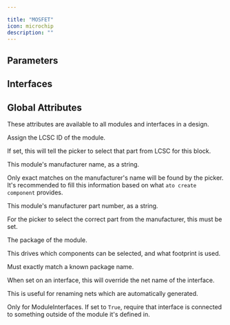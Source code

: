 ```yaml
---

title: "MOSFET"
icon: microchip
description: ""
---
```



## Parameters

<ParamField path='channel_type' type='dimensionless'>
</ParamField>

<ParamField path='gate_source_threshold_voltage' type='volt'>
</ParamField>

<ParamField path='max_continuous_drain_current' type='ampere'>
</ParamField>

<ParamField path='max_drain_source_voltage' type='volt'>
</ParamField>

<ParamField path='on_resistance' type='ohm'>
</ParamField>

<ParamField path='saturation_type' type='dimensionless'>
</ParamField>


## Interfaces

<ParamField path='drain' type='Electrical'>
</ParamField>

<ParamField path='gate' type='Electrical'>
</ParamField>

<ParamField path='source' type='Electrical'>
</ParamField>


## Global Attributes


These attributes are available to all modules and interfaces in a design.
<ParamField path='lcsc_id' type='str'>

Assign the LCSC ID of the module.

If set, this will tell the picker to select that part from LCSC for this block.
</ParamField>

<ParamField path='manufacturer' type='str'>

This module's manufacturer name, as a string.

Only exact matches on the manufacturer's name will be found by the picker.
It's recommended to fill this information based on what `ato create component`
provides.
</ParamField>

<ParamField path='mpn' type='str'>

This module's manufacturer part number, as a string.

For the picker to select the correct part from the manufacturer,
this must be set.
</ParamField>

<ParamField path='package' type='str'>

The package of the module.

This drives which components can be selected, and what footprint is used.

Must exactly match a known package name.
</ParamField>

<ParamField path='exclude_from_bom' type='bool'>
</ParamField>

<ParamField path='override_net_name' type='str'>

When set on an interface, this will override the net name of the interface.

This is useful for renaming nets which are automatically generated.
</ParamField>

<ParamField path='required' type='bool'>

Only for ModuleInterfaces.
If set to `True`, require that interface is connected to something outside
of the module it's defined in.
</ParamField>


